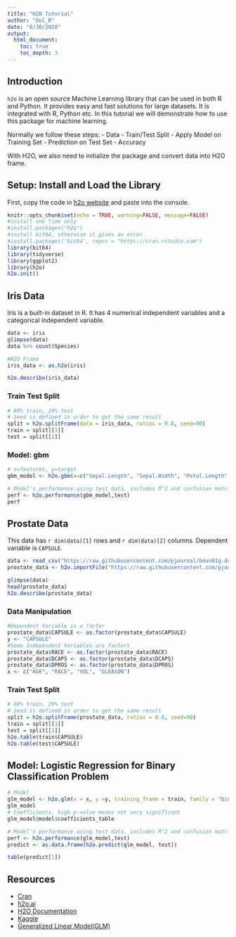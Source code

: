 ```yaml
---
title: "H2O Tutorial"
author: "Dol_R"
date: "8/30/2020"
output: 
  html_document:
    toc: true
    toc_depth: 3
---
```


## Introduction
`h2o` is an open source Machine Learning library that can be used in both R and Python. It provides easy and fast solutions for large datasets. It is integrated with R, Python etc. In this tutorial we will demonstrate how to use this package for machine learning.  

Normally we follow these steps:
- Data
- Train/Test Split
- Apply Model on Training Set
- Prediction on Test Set
- Accuracy

With H2O, we also need to initialize the package and convert data into H2O frame. 

## Setup: Install and Load the Library
First, copy the code in [h2o website](http://h2o-release.s3.amazonaws.com/h2o/rel-shannon/26/index.html#R) and paste into the console. 

```r
knitr::opts_chunk$set(echo = TRUE, warning=FALSE, message=FALSE)
#install one time only
#install.packages("h2o")
#install bit64, otherwise it gives an error
#install.packages('bit64', repos = "https://cran.rstudio.com")
library(bit64)
library(tidyverse)
library(ggplot2)
library(h2o)
h2o.init()
```

## Iris Data
Iris is a built-in dataset in R. It has 4 numerical independent variables and a categorical independent variable. 
```r
data <- iris
glimpse(data)
data %>% count(Species)
```

```r
#H2O Frame
iris_data <- as.h2o(iris)
```

```r
h2o.describe(iris_data)
```


### Train Test Split
```r
# 80% train, 20% test
# Seed is defined in order to get the same result
split = h2o.splitFrame(data = iris_data, ratios = 0.8, seed=90)
train = split[[1]]
test = split[[2]]
```

### Model: gbm
```r
# x=features, y=target
gbm_model <- h2o.gbm(x=c("Sepal.Length", "Sepal.Width", "Petal.Length", "Petal.Width"), y="Species", training_frame = train, seed=90)
```

```r
# Model's performance using test data, includes R^2 and confusion matrix
perf <- h2o.performance(gbm_model,test)
perf
```

## Prostate Data

This data has `r dim(data)[1]` rows and `r dim(data)[2]` columns. Dependent variable is `CAPSULE`.

```r
data <- read_csv("https://raw.githubusercontent.com/pjournal/boun01g-dol-r/gh-pages/bonus_h2o_package/prostate.csv")
prostate_data <- h2o.importFile("https://raw.githubusercontent.com/pjournal/boun01g-dol-r/gh-pages/bonus_h2o_package/prostate.csv")
```

```r
glimpse(data)
head(prostate_data)
h2o.describe(prostate_data)
```

### Data Manipulation
```r
#Dependent Variable is a factor
prostate_data$CAPSULE <- as.factor(prostate_data$CAPSULE)
y <- "CAPSULE"
#Some Independent Variables are factors
prostate_data$RACE <- as.factor(prostate_data$RACE)
prostate_data$DCAPS <- as.factor(prostate_data$DCAPS)
prostate_data$DPROS <- as.factor(prostate_data$DPROS)
x <- c("AGE", "RACE", "VOL", "GLEASON")
```


### Train Test Split
```r
# 80% train, 20% test
# Seed is defined in order to get the same result
split = h2o.splitFrame(prostate_data, ratios = 0.8, seed=90)
train = split[[1]]
test = split[[2]]
h2o.table(train$CAPSULE)
h2o.table(test$CAPSULE)
```


## Model: Logistic Regression for Binary Classification Problem

```r
# Model
glm_model <- h2o.glm(x = x, y =y, training_frame = train, family = "binomial", compute_p_values = TRUE, lambda = 0)
glm_model
# Coefficients, high p-value means not very significant
glm_model@model$coefficients_table
```


```r
# Model's performance using test data, includes R^2 and confusion matrix
perf <- h2o.performance(glm_model,test)
predict <- as.data.frame(h2o.predict(glm_model, test))
```

```r
table(predict[1])
```


## Resources
- [Cran](https://cran.r-project.org/web/packages/h2o/index.html)
- [h2o.ai](http://docs.h2o.ai/h2o-tutorials/latest-stable/WhatIsH2O.html)
- [H2O Documentation](http://docs.h2o.ai/)
- [Kaggle](https://www.kaggle.com/mlg-ulb/creditcardfraud)
- [Generalized Linear Model(GLM)](https://docs.h2o.ai/h2o/latest-stable/h2o-docs/data-science/glm.html#)
